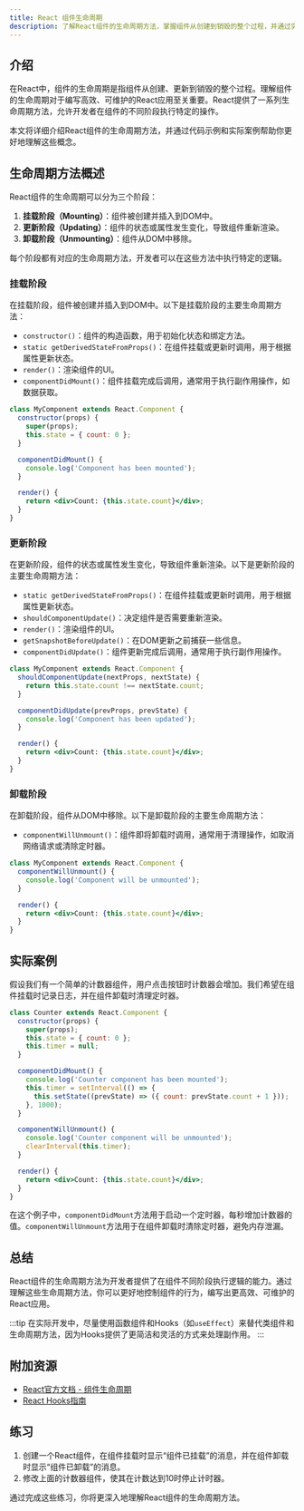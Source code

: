```yaml
---
title: React 组件生命周期
description: 了解React组件的生命周期方法，掌握组件从创建到销毁的整个过程，并通过实际案例加深理解。
---
```


## 介绍

在React中，组件的生命周期是指组件从创建、更新到销毁的整个过程。理解组件的生命周期对于编写高效、可维护的React应用至关重要。React提供了一系列生命周期方法，允许开发者在组件的不同阶段执行特定的操作。

本文将详细介绍React组件的生命周期方法，并通过代码示例和实际案例帮助你更好地理解这些概念。

## 生命周期方法概述

React组件的生命周期可以分为三个阶段：

1. **挂载阶段（Mounting）**：组件被创建并插入到DOM中。
2. **更新阶段（Updating）**：组件的状态或属性发生变化，导致组件重新渲染。
3. **卸载阶段（Unmounting）**：组件从DOM中移除。

每个阶段都有对应的生命周期方法，开发者可以在这些方法中执行特定的逻辑。

### 挂载阶段

在挂载阶段，组件被创建并插入到DOM中。以下是挂载阶段的主要生命周期方法：

- `constructor()`：组件的构造函数，用于初始化状态和绑定方法。
- `static getDerivedStateFromProps()`：在组件挂载或更新时调用，用于根据属性更新状态。
- `render()`：渲染组件的UI。
- `componentDidMount()`：组件挂载完成后调用，通常用于执行副作用操作，如数据获取。

```jsx
class MyComponent extends React.Component {
  constructor(props) {
    super(props);
    this.state = { count: 0 };
  }

  componentDidMount() {
    console.log('Component has been mounted');
  }

  render() {
    return <div>Count: {this.state.count}</div>;
  }
}
```

### 更新阶段

在更新阶段，组件的状态或属性发生变化，导致组件重新渲染。以下是更新阶段的主要生命周期方法：

- `static getDerivedStateFromProps()`：在组件挂载或更新时调用，用于根据属性更新状态。
- `shouldComponentUpdate()`：决定组件是否需要重新渲染。
- `render()`：渲染组件的UI。
- `getSnapshotBeforeUpdate()`：在DOM更新之前捕获一些信息。
- `componentDidUpdate()`：组件更新完成后调用，通常用于执行副作用操作。

```jsx
class MyComponent extends React.Component {
  shouldComponentUpdate(nextProps, nextState) {
    return this.state.count !== nextState.count;
  }

  componentDidUpdate(prevProps, prevState) {
    console.log('Component has been updated');
  }

  render() {
    return <div>Count: {this.state.count}</div>;
  }
}
```

### 卸载阶段

在卸载阶段，组件从DOM中移除。以下是卸载阶段的主要生命周期方法：

- `componentWillUnmount()`：组件即将卸载时调用，通常用于清理操作，如取消网络请求或清除定时器。

```jsx
class MyComponent extends React.Component {
  componentWillUnmount() {
    console.log('Component will be unmounted');
  }

  render() {
    return <div>Count: {this.state.count}</div>;
  }
}
```

## 实际案例

假设我们有一个简单的计数器组件，用户点击按钮时计数器会增加。我们希望在组件挂载时记录日志，并在组件卸载时清理定时器。

```jsx
class Counter extends React.Component {
  constructor(props) {
    super(props);
    this.state = { count: 0 };
    this.timer = null;
  }

  componentDidMount() {
    console.log('Counter component has been mounted');
    this.timer = setInterval(() => {
      this.setState((prevState) => ({ count: prevState.count + 1 }));
    }, 1000);
  }

  componentWillUnmount() {
    console.log('Counter component will be unmounted');
    clearInterval(this.timer);
  }

  render() {
    return <div>Count: {this.state.count}</div>;
  }
}
```

在这个例子中，`componentDidMount`方法用于启动一个定时器，每秒增加计数器的值。`componentWillUnmount`方法用于在组件卸载时清除定时器，避免内存泄漏。

## 总结

React组件的生命周期方法为开发者提供了在组件不同阶段执行逻辑的能力。通过理解这些生命周期方法，你可以更好地控制组件的行为，编写出更高效、可维护的React应用。

:::tip
在实际开发中，尽量使用函数组件和Hooks（如`useEffect`）来替代类组件和生命周期方法，因为Hooks提供了更简洁和灵活的方式来处理副作用。
:::

## 附加资源

- [React官方文档 - 组件生命周期](https://reactjs.org/docs/react-component.html)
- [React Hooks指南](https://reactjs.org/docs/hooks-intro.html)

## 练习

1. 创建一个React组件，在组件挂载时显示“组件已挂载”的消息，并在组件卸载时显示“组件已卸载”的消息。
2. 修改上面的计数器组件，使其在计数达到10时停止计时器。

通过完成这些练习，你将更深入地理解React组件的生命周期方法。